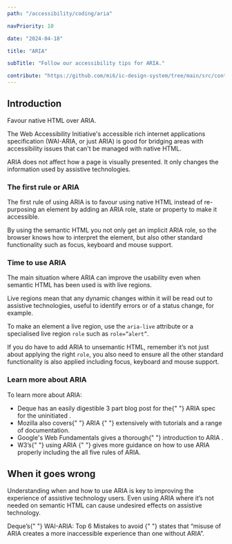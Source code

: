 ```yaml
---
path: "/accessibility/coding/aria"

navPriority: 10

date: "2024-04-18"

title: "ARIA"

subTitle: "Follow our accessibility tips for ARIA."

contribute: "https://github.com/mi6/ic-design-system/tree/main/src/content/structured/accessibility/coding/aria.mdx"
---
```


## Introduction

Favour native HTML over ARIA.

The Web Accessibility Initiative's <ic-link target="_blank" href="https://www.w3.org/TR/wai-aria/" rel="noreferrer noopener nofollow">accessible rich internet applications specification</ic-link> (WAI-ARIA, or just ARIA) is good for bridging areas with accessibility issues that can't be managed with native HTML.

ARIA does not affect how a page is visually presented. It only changes the information used by assistive technologies.

### The first rule or ARIA

The first rule of <ic-link target="_blank" href="https://www.w3.org/TR/using-aria/" rel="noreferrer noopener nofollow">using ARIA</ic-link> is to favour using native HTML instead of re-purposing an element by adding an ARIA role, state or property to make it accessible.

By using the semantic HTML you not only get an implicit ARIA role, so the browser knows how to interpret the element, but also other standard functionality such as focus, keyboard and mouse support.

### Time to use ARIA

The main situation where ARIA can improve the usability even when semantic HTML has been used is with <ic-link target="_blank" href="https://developer.mozilla.org/en-US/docs/Web/Accessibility/ARIA/ARIA_Live_Regions" rel="noreferrer noopener nofollow">live regions</ic-link>.

Live regions mean that any dynamic changes within it will be read out to assistive technologies, useful to identify errors or of a status change, for example.

To make an element a live region, use the `aria-live` attribute or a specialised live region `role` such as `role=”alert”`.

If you do have to add ARIA to unsemantic HTML, remember it’s not just about applying the right `role`, you also need to ensure all the other standard functionality is also applied including focus, keyboard and mouse support.

### Learn more about ARIA

To learn more about ARIA:

<ul>
  <li>
    Deque has an easily digestible 3 part blog post for the{" "}
    <ic-link
      target="_blank"
      href="https://www.deque.com/?s=ARIA%20Spec%20for%20the%20Uninitiated&post_type=post"
      rel="noreferer noopener nofollow"
    >
      ARIA spec for the uninitiated
    </ic-link>
    .
  </li>
  <li>
    Mozilla also covers{" "}
    <ic-link
      target="_blank"
      href="https://developer.mozilla.org/en-US/docs/Web/Accessibility/ARIA"
      rel="noreferer noopener nofollow"
    >
      ARIA
    </ic-link>{" "}
    extensively with tutorials and a range of documentation.
  </li>
  <li>
    Google's Web Fundamentals gives a thorough{" "}
    <ic-link
      target="_blank"
      href="https://developers.google.com/web/fundamentals/accessibility/semantics-aria"
      rel="noreferer noopener nofollow"
    >
      introduction to ARIA
    </ic-link>
    .
  </li>
  <li>
    W3’s{" "}
    <ic-link
      target="_blank"
      href="https://www.w3.org/TR/using-aria/"
      rel="noreferer noopener nofollow"
    >
      using ARIA
    </ic-link>{" "}
    gives more guidance on how to use ARIA properly including the all five rules
    of ARIA.
  </li>
</ul>

## When it goes wrong

Understanding when and how to use ARIA is key to improving the experience of assistive technology users. Even using ARIA where it’s not needed on semantic HTML can cause undesired effects on assistive technology.

<p>
  Deque’s{" "}
  <ic-link
    target="_blank"
    href="https://www.deque.com/blog/wai-aria-top-6-mistakes-to-avoid/"
    rel="noreferer noopener nofollow"
  >
    WAI-ARIA: Top 6 Mistakes to avoid
  </ic-link>{" "}
  states that “misuse of ARIA creates a more inaccessible experience than one
  without ARIA”.
</p>

